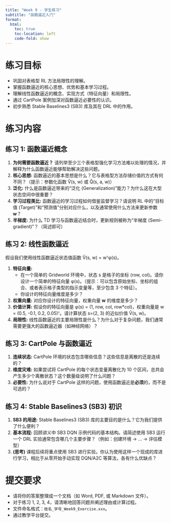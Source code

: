 ```yaml
---
title: "Week 9 - 学生练习"
subtitle: "函数逼近入门"
format:
  html:
    toc: true
    toc-location: left
    code-fold: show
---
```


# 练习目标

*   巩固对表格型 RL 方法局限性的理解。
*   掌握函数逼近的核心思想、优势和基本学习过程。
*   理解线性函数逼近的概念、实现方式（特征向量）和局限性。
*   通过 CartPole 案例加深对函数逼近必要性的认识。
*   初步熟悉 Stable Baselines3 (SB3) 库及其在 DRL 中的作用。

# 练习内容

## 练习 1: 函数逼近概念

1.  **为何需要函数逼近？** 请列举至少三个表格型强化学习方法难以处理的情况，并解释为什么函数逼近能够帮助解决这些问题。
2.  **核心思想:** 函数逼近的基本思想是什么？它与表格型方法存储价值的方式有何不同？（提示：参数化函数 V̂(s, w) 或 Q̂(s, a, w)）
3.  **泛化:** 什么是函数逼近带来的“泛化 (Generalization)”能力？为什么这在大型状态空间中很重要？
4.  **学习过程类比:** 函数逼近的学习过程如何借鉴监督学习？请说明 RL 中的“目标值 (Target)”和“预测值”分别对应什么，以及通常使用什么方法来更新参数 **w**？
5.  **半梯度:** 为什么 TD 学习与函数逼近结合时，更新规则被称为“半梯度 (Semi-gradient)”？（简述即可）

## 练习 2: 线性函数逼近

假设我们使用线性函数逼近状态值函数 V̂(s, w) = wᵀφ(s)。

1.  **特征向量:**
    *   在一个简单的 Gridworld 环境中，状态 s 是格子的坐标 (row, col)。请你设计一个简单的特征向量 φ(s)。（提示：可以包含原始坐标、坐标的组合、或者表示格子类型的指示变量等，至少包含 3 个特征）。
    *   你设计的特征向量维度是多少？
2.  **权重向量:** 对应你设计的特征向量，权重向量 **w** 的维度是多少？
3.  **价值计算:** 假设你的特征向量是 φ(s) = (1, row, col, row*col)，权重向量是 w = (0.5, -0.1, 0.2, 0.05)ᵀ。请计算状态 s=(2, 3) 的近似价值 V̂(s, w)。
4.  **局限性:** 线性函数逼近的主要局限性是什么？为什么对于复杂问题，我们通常需要更强大的函数逼近器（如神经网络）？

## 练习 3: CartPole 与函数逼近

1.  **连续状态:** CartPole 环境的状态包含哪些信息？这些信息是离散的还是连续的？
2.  **维度灾难:** 如果尝试将 CartPole 的每个状态变量离散化为 10 个区间，总共会产生多少个离散状态？这个数量级说明了什么问题？
3.  **必要性:** 为什么说对于 CartPole 这样的问题，使用函数逼近是**必须**的，而不是可选的？

## 练习 4: Stable Baselines3 (SB3) 初识

1.  **SB3 的用途:** Stable Baselines3 (SB3) 库的主要目的是什么？它为我们提供了什么便利？
2.  **基本流程:** 回顾讲义中 SB3 DQN 示例代码的基本结构。请简述使用 SB3 运行一个 DRL 实验通常包含哪几个主要步骤？（例如：创建环境 -> ... -> 评估模型）
3.  **(思考)** 课程后续将重点使用 SB3 进行实验。你认为使用这样一个现成的库进行学习，相比于从零开始手动实现 DQN/A2C 等算法，各有什么优缺点？

# 提交要求

*   请将你的答案整理成一个文档（如 Word, PDF, 或 Markdown 文件）。
*   对于练习 1, 2, 3, 4，请清晰地回答问题并阐述理由或计算过程。
*   文件命名格式：`姓名_学号_Week9_Exercise.xxx`。
*   通过教学平台提交。
